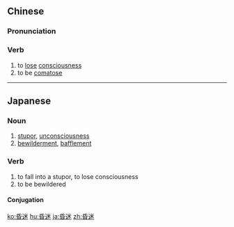 ==Chinese==
{{zh-forms}}

===Pronunciation===
{{zh-pron
|m=hūnmí
|c=fan1 mai4
|h=pfs=fûn-mì
|mn=hun-bê
|ma=Zh-hunmí.ogg
|cat=v
}}

===Verb===
{{zh-verb}}

# to [[lose]] [[consciousness]]
# to be [[comatose]]

{{zh-cat|Elementary}}

----

==Japanese==
{{ja-kanjitab|こん|めい|yomi=on}}

===Noun===
{{ja-noun|こんめい}}
# [[stupor]], [[unconsciousness]]
# [[bewilderment]], [[bafflement]]

===Verb===
{{ja-verb-suru|こんめい}}
# to fall into a stupor, to lose consciousness
# to be bewildered

====Conjugation====
{{ja-suru|こんめい}}

[[ko:昏迷]]
[[hu:昏迷]]
[[ja:昏迷]]
[[zh:昏迷]]